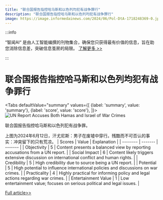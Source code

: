 ```yaml
---
title: "联合国报告指控哈马斯和以色列均犯有战争罪行"
description: "联合国报告指控哈马斯和以色列均犯有战争罪行"
image: https://image.informedainews.com/2024/06/Pol-DtA-1718248369-0.jpg
---
```



:::info

“智闻AI“ 是由人工智能编撰的刊物集合，确保您只获得最有价值的信息，旨在助您消除信息差，突破信息茧房的局限。  [了解更多 >>](/)

:::

# 联合国报告指控哈马斯和以色列均犯有战争罪行


<Tabs
	defaultValue="summary"
	values={[
	{label: 'summary', value: 'summary'},
	{label: 'score', value: 'score'},
]}>
<TabItem value="summary">
<img
  src="https://image.informedainews.com/2024/06/Pol-DtA-1718248369-0.jpg"
  alt="UN Report Accuses Both Hamas and Israel of War Crimes"
/>



联合国报告指控哈马斯和以色列犯有战争罪。

上图为2024年6月12日，汗尤尼斯：男子在废墟中穿行。残酷而不可否认的事实：冲突留下的只有荒凉。
</TabItem>
<TabItem value="score">
	| Scores     | Value   | Explanation |
	| -------- | ------- | ------- |
	| Objectivity  | 5    | Content presents a balanced view by reporting accusations from a UN report.    |
	| Social Impact | 6     | Content likely triggers extensive discussion on international conflict and human rights.    |
	| Credibility    | 5    | High credibility due to source being a UN report.    |
	| Potential    | 5    | High potential to influence international policies and discussions on war crimes.    |
	| Practicality    | 4    | Highly practical for informing policy and legal actions regarding war crimes.    |
	| Entertainment Value    | 1    | Low entertainment value; focuses on serious political and legal issues.    |
</TabItem>
</Tabs>

[Full article>>](https://www.theguardian.com/world/live/2024/jun/12/israel-gaza-war-middle-east-hamas-ceasefire-deal-lebanon-hezbollah)
